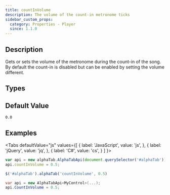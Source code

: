 ```yaml
---
title: countInVolume
description: The volume of the count-in metronome ticks
sidebar_custom_props:
  category: Properties - Player
  since: 1.1.0
---
```


<SinceBadge since="1.1.0" />


## Description
Gets or sets the volume of the metronome during the count-in of the song. By default the count-in is disabled but can be enabled by setting the volume different.


<PropertyDescription metadata={metadata} />

## Types

<TypeTable>
    <TypeRow type="all" name="double" />
</TypeTable>

## Default Value

`0.0`

## Examples

<Tabs
  defaultValue="js"
  values={[
    { label: 'JavaScript', value: 'js', },
    { label: 'jQuery', value: 'jq', },
    { label: 'C#', value: 'cs', }
  ]
}>
<TabItem value="js">

```js
var api = new alphaTab.AlphaTabApi(document.querySelector('#alphaTab'));
api.countInVolume = 0.5;
```

</TabItem>
<TabItem value="jq">

```js
$('#alphaTab').alphaTab('countInVolume', 0.5)
```

</TabItem>
<TabItem value="cs">

```csharp
var api = new AlphaTabApi<MyControl>(...);
api.CountInVolume = 0.5;
```

</TabItem>
</Tabs>